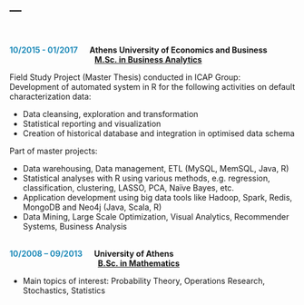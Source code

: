 ---
---

<br>

<font color="#218cba"><b>10/2015 - 01/2017</font> &emsp; Athens University of Economics and Business<br>
&emsp;&emsp;&emsp;&emsp;&emsp;&emsp;&emsp;&emsp;&emsp;&emsp;&nbsp;&nbsp;
[M.Sc. in Business Analytics](http://analytics.aueb.gr/)</b>

Field Study Project (Master Thesis) conducted in ICAP Group:<br>
Development of automated system in R for the following activities on default characterization data:  

* Data cleansing, exploration and transformation  
* Statistical reporting and visualization  
* Creation of historical database and integration in optimised data schema  

Part of master projects:  

* Data warehousing, Data management, ETL (MySQL, MemSQL, Java, R)  
* Statistical analyses with R using various methods, e.g. regression, classification, clustering,
LASSO, PCA, Naïve Bayes, etc.
* Application development using big data tools like Hadoop, Spark, Redis, MongoDB and
Neo4j (Java, Scala, R)
* Data Mining, Large Scale Optimization, Visual Analytics, Recommender Systems,
Business Analysis<br><br>

<font color="#218cba"><b>10/2008 – 09/2013</font> &emsp; University of Athens</b><br>
&emsp;&emsp;&emsp;&emsp;&emsp;&emsp;&emsp;&emsp;&emsp;&emsp;&nbsp;&nbsp;&nbsp;
<b>[B.Sc. in Mathematics](http://noether.math.uoa.gr/?set_language=en)</b>

* Main topics of interest: Probability Theory, Operations Research, Stochastics, Statistics

